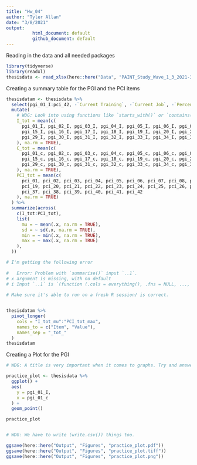 ```yaml
---
title: "Hw_04"
author: "Tyler Allan"
date: "3/8/2021"
output: 
          html_document: default
          github_document: default
---
```


Reading in the data and all needed packages
```r
library(tidyverse)
library(readxl)
thesisdata <- read_xlsx(here::here("Data", "PAINT_Study_Wave_1_3_2021-3-8.xlsx"))
```


Creating a summary table for the PGI and the PCI items
```r
thesisdatam <- thesisdata %>%
  select(pgi_01_I:pci_42, -`Current Training`, -`Current Job`, -`Percentage Independent`) %>%
  mutate(
    # WDG: Look into using functions like `starts_with()` or `contains()` to make this clearer and easier
    I_tot = mean(c(
      pgi_01_I, pgi_02_I, pgi_03_I, pgi_04_I, pgi_05_I, pgi_06_I, pgi_07_I, pgi_08_I, pgi_09_I, pgi_10_I, pgi_11_I, pgi_12_I, pgi_13_I, pgi_14_I,
      pgi_15_I, pgi_16_I, pgi_17_I, pgi_18_I, pgi_19_I, pgi_20_I, pgi_21_I, pgi_22_I, pgi_23_I, pgi_24_I, pgi_25_I, pgi_26_I, pgi_27_I, pgi_28_I,
      pgi_29_I, pgi_30_I, pgi_31_I, pgi_32_I, pgi_33_I, pgi_34_I, pgi_35_I, pgi_36_I, pgi_37_I, pgi_38_I, pgi_39_I, pgi_40_I
    ), na.rm = TRUE),
    C_tot = mean(c(
      pgi_01_c, pgi_02_c, pgi_03_c, pgi_04_c, pgi_05_c, pgi_06_c, pgi_07_c, pgi_08_c, pgi_09_c, pgi_10_c, pgi_11_c, pgi_12_c, pgi_13_c, pgi_14_c,
      pgi_15_c, pgi_16_c, pgi_17_c, pgi_18_c, pgi_19_c, pgi_20_c, pgi_21_c, pgi_22_c, pgi_23_c, pgi_24_c, pgi_25_c, pgi_26_c, pgi_27_c, pgi_28_c,
      pgi_29_c, pgi_30_c, pgi_31_c, pgi_32_c, pgi_33_c, pgi_34_c, pgi_35_c, pgi_36_c, pgi_37_c, pgi_38_c, pgi_39_c, pgi_40_c
    ), na.rm = TRUE),
    PCI_tot = mean(c(
      pci_01, pci_02, pci_03, pci_04, pci_05, pci_06, pci_07, pci_08, pci_09, pci_10, pci_11, pci_12, pci_13, pci_14, pci_15, pci_16, pci_17, pci_18,
      pci_19, pci_20, pci_21, pci_22, pci_23, pci_24, pci_25, pci_26, pci_27, pci_28, pci_29, pci_30, pci_31, pci_32, pci_33, pci_34, pci_35, pci_36,
      pci_37, pci_38, pci_39, pci_40, pci_41, pci_42
    ), na.rm = TRUE)
  ) %>%
  summarize(across(
    c(I_tot:PCI_tot),
    list(
      mu = ~ mean(.x, na.rm = TRUE),
      sd = ~ sd(.x, na.rm = TRUE),
      min = ~ min(.x, na.rm = TRUE),
      max = ~ max(.x, na.rm = TRUE)
    ),
  ))

# I'm getting the following error
  
#   Error: Problem with `summarise()` input `..1`.
# x argument is missing, with no default
# i Input `..1` is `(function (.cols = everything(), .fns = NULL, ..., .names = NULL) ...`.
  
# Make sure it's able to run on a fresh R session/ is correct.


thesisdatam %>%
  pivot_longer(
    cols = "I_tot_mu":"PCI_tot_max",
    names_to = c("Item", "Value"),
    names_sep = "_tot_"
  )
thesisdatam
```


Creating a Plot for the PGI
```r

# WDG: A title is very important when it comes to graphs. Try and answer the question: "What am I looking at?" when thinking of a title.

practice_plot <- thesisdata %>%
  ggplot() +
  aes(
    y = pgi_01_I,
    x = pgi_01_c
  ) +
  geom_point()

practice_plot


# WDG: We have to write (write.csv()) things too.

ggsave(here::here("Output", "Figures", "practice_plot.pdf"))
ggsave(here::here("Output", "Figures", "practice_plot.tiff"))
ggsave(here::here("Output", "Figures", "practice_plot.png"))
```
